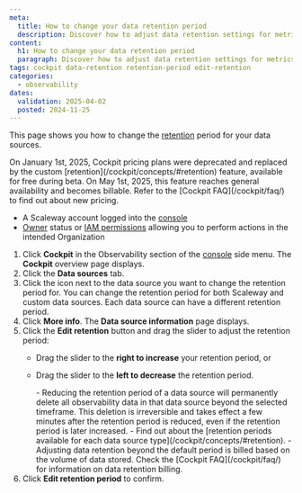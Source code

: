 ```yaml
---
meta:
  title: How to change your data retention period
  description: Discover how to adjust data retention settings for metrics, logs, and traces in Cockpit.
content:
  h1: How to change your data retention period
  paragraph: Discover how to adjust data retention settings for metrics, logs, and traces in Cockpit.
tags: cockpit data-retention retention-period edit-retention
categories:
  - observability
dates:
  validation: 2025-04-02
  posted: 2024-11-25
---
```


This page shows you how to change the [retention](/cockpit/concepts/#retention) period for your data sources.

<Message type="important">
  On January 1st, 2025, Cockpit pricing plans were deprecated and replaced by the custom [retention](/cockpit/concepts/#retention) feature, available for free during beta.
  On May 1st, 2025, this feature reaches general availability and becomes billable. Refer to the [Cockpit FAQ](/cockpit/faq/) to find out about new pricing.
</Message>

<Macro id="requirements" />

  - A Scaleway account logged into the [console](https://console.scaleway.com)
  - [Owner](/iam/concepts/#owner) status or [IAM permissions](/iam/concepts/#permission) allowing you to perform actions in the intended Organization

1. Click **Cockpit** in the Observability section of the [console](https://console.scaleway.com/) side menu. The **Cockpit** overview page displays.
2. Click the **Data sources** tab.
3. Click the <Icon name="more" /> icon next to the data source you want to change the retention period for.
        <Message type="tip">
         You can change the retention period for both Scaleway and custom data sources. Each data source can have a different retention period.
        </Message>
4. Click **More info**. The **Data source information** page displays.
5. Click the **Edit retention** button and drag the slider to adjust the retention period:
    - Drag the slider to the **right to increase** your retention period, or
    - Drag the slider to the **left to decrease** the retention period.

        <Message type="important">
         - Reducing the retention period of a data source will permanently delete all observability data in that data source beyond the selected timeframe. This deletion is irreversible and takes effect a few minutes after the retention period is reduced, even if the retention period is later increased.
         - Find out about the [retention periods available for each data source type](/cockpit/concepts/#retention).
         - Adjusting data retention beyond the default period is billed based on the volume of data stored. Check the [Cockpit FAQ](/cockpit/faq/) for information on data retention billing.
        </Message>
6. Click **Edit retention period** to confirm.